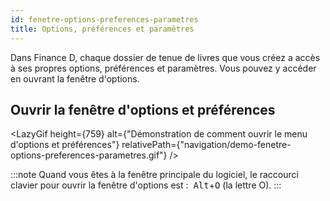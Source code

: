 ```yaml
---
id: fenetre-options-preferences-parametres
title: Options, préférences et paramètres
---
```




Dans Finance&nbsp;D, chaque dossier de tenue de livres que vous créez
a accès à ses propres options, préférences et paramètres.
Vous pouvez y accéder en ouvrant la fenêtre d'options.

## Ouvrir la fenêtre d'options et préférences

<LazyGif
  height={759}
  alt={"Démonstration de comment ouvrir le menu d'options et préférences"}
  relativePath={"navigation/demo-fenetre-options-preferences-parametres.gif"}
/>

:::note
Quand vous êtes à la fenêtre principale du logiciel,
le raccourci clavier pour ouvrir la fenêtre
d'options est&nbsp;:&nbsp;&nbsp;<kbd>Alt</kbd>+<kbd>O</kbd> (la lettre O).
:::

<br/>
<br/>
